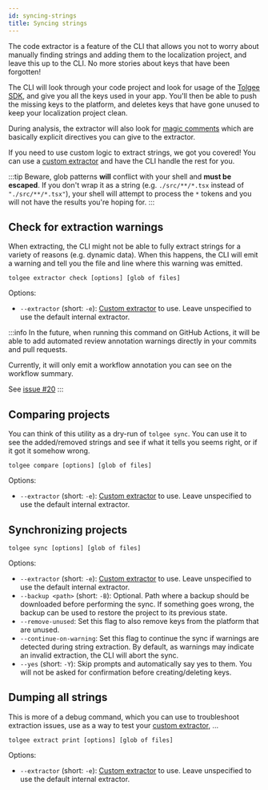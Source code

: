 ```yaml
---
id: syncing-strings
title: Syncing strings
---
```



<Experimental/>

The code extractor is a feature of the CLI that allows you not to worry about manually finding strings and adding them
to the localization project, and leave this up to the CLI. No more stories about keys that have been forgotten!

The CLI will look through your code project and look for usage of the [Tolgee SDK](/js-sdk), and give you all the keys
used in your app. You'll then be able to push the missing keys to the platform, and deletes keys that have gone unused
to keep your localization project clean.

During analysis, the extractor will also look for [magic comments](/tolgee-cli/extraction/magic-comments) which are
basically explicit directives you can give to the extractor.

If you need to use custom logic to extract strings, we got you covered! You can use a [custom extractor](/tolgee-cli/extraction/custom-extractor)
and have the CLI handle the rest for you.

:::tip
Beware, glob patterns **will** conflict with your shell and **must be escaped**. If you don't wrap it as a string
(e.g. `./src/**/*.tsx` instead of `"./src/**/*.tsx"`), your shell will attempt to process the `*` tokens and you will
not have the results you're hoping for.
:::

## Check for extraction warnings
When extracting, the CLI might not be able to fully extract strings for a variety of reasons (e.g. dynamic data). When
this happens, the CLI will emit a warning and tell you the file and line where this warning was emitted.

```
tolgee extractor check [options] [glob of files]
```

Options:
 - `--extractor` (short: `-e`): [Custom extractor](/tolgee-cli/extraction/custom-extractor) to use. Leave unspecified
    to use the default internal extractor.

:::info
In the future, when running this command on GitHub Actions, it will be able to add automated review annotation warnings
directly in your commits and pull requests.

Currently, it will only emit a workflow annotation you can see on the workflow summary.

See [issue #20](https://github.com/tolgee/tolgee-cli/issues/20)
:::

## Comparing projects
You can think of this utility as a dry-run of `tolgee sync`. You can use it to see the added/removed strings and
see if what it tells you seems right, or if it got it somehow wrong.

```
tolgee compare [options] [glob of files]
```

Options:
 - `--extractor` (short: `-e`): [Custom extractor](/tolgee-cli/extraction/custom-extractor) to use. Leave unspecified
    to use the default internal extractor.

## Synchronizing projects
```
tolgee sync [options] [glob of files]
```

Options:
 - `--extractor` (short: `-e`): [Custom extractor](/tolgee-cli/extraction/custom-extractor) to use. Leave unspecified
    to use the default internal extractor.
 - `--backup <path>` (short: `-B`): Optional. Path where a backup should be downloaded before performing the sync.
    If something goes wrong, the backup can be used to restore the project to its previous state.
 - `--remove-unused`: Set this flag to also remove keys from the platform that are unused.
 - `--continue-on-warning`: Set this flag to continue the sync if warnings are detected during string extraction.
    By default, as warnings may indicate an invalid extraction, the CLI will abort the sync.
 - `--yes` (short: `-Y`): Skip prompts and automatically say yes to them. You will not be asked for confirmation before
    creating/deleting keys.

## Dumping all strings
This is more of a debug command, which you can use to troubleshoot extraction issues, use as a way to test your
[custom extractor](/tolgee-cli/extraction/custom-extractor), ...

```
tolgee extract print [options] [glob of files]
```

Options:
 - `--extractor` (short: `-e`): [Custom extractor](/tolgee-cli/extraction/custom-extractor) to use. Leave unspecified
    to use the default internal extractor.

